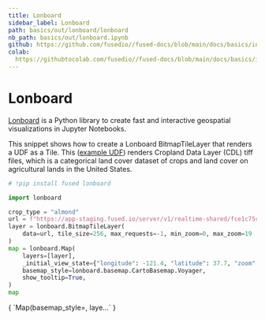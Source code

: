 ```yaml
---
title: Lonboard
sidebar_label: Lonboard
path: basics/out/lonboard/lonboard
nb_path: basics/out/lonboard.ipynb
github: https://github.com/fusedio//fused-docs/blob/main/docs/basics/in/lonboard.ipynb
colab: 
  https://githubtocolab.com/fusedio//fused-docs/blob/main/docs/basics/in/lonboard.ipynb
---
```



<LinkButtons
  githubUrl="https://github.com/fusedio//fused-docs/blob/main/docs/basics/in/lonboard.ipynb"
  colabUrl="https://githubtocolab.com/fusedio//fused-docs/blob/main/docs/basics/in/lonboard.ipynb"
/>

# Lonboard

[Lonboard](https://developmentseed.org/lonboard/latest/) is a Python library to create
fast and interactive geospatial visualizations in Jupyter Notebooks.

This snippet shows how to create a Lonboard BitmapTileLayer that renders a UDF as a
Tile. This
([example UDF](https://github.com/fusedio/udfs/tree/main/public/CDLs_Tile_Example))
renders Cropland Data Layer (CDL) tiff files, which is a categorical land cover dataset
of crops and land cover on agricultural lands in the United States.

```python
# !pip install fused lonboard
```

```python
import lonboard

crop_type = "almond"
url = f"https://app-staging.fused.io/server/v1/realtime-shared/fce1c75c21a228b7eb067aa387f573196034d9707d78c85c32c363fc88ef4d4e/run/tiles/{{z}}/{{x}}/{{y}}?crop_type={crop_type}"
layer = lonboard.BitmapTileLayer(
    data=url, tile_size=256, max_requests=-1, min_zoom=0, max_zoom=19
)
map = lonboard.Map(
    layers=[layer],
    _initial_view_state={"longitude": -121.4, "latitude": 37.7, "zoom": 10},
    basemap_style=lonboard.basemap.CartoBasemap.Voyager,
    show_tooltip=True,
)
map
```

<CellOutput>
{
  `Map(basemap_style=<CartoBasemap.Voyager: 'https://basemaps.cartocdn.com/gl/voyager-gl-style/style.json'>, laye…`
}
</CellOutput>

```python

```

